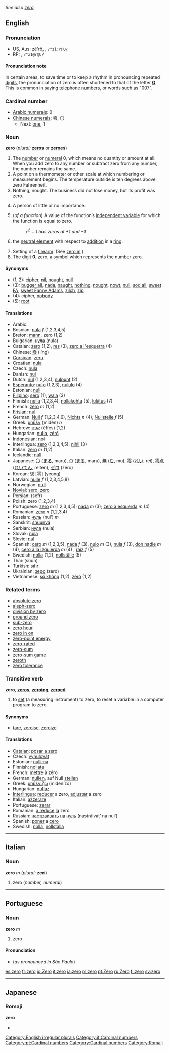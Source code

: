 ''See also [[zéro]]''
==English==
===Pronunciation===
*US, Aus: zē'rō, {{IPAchar|/ˈziːrəʊ/}}, <tt>/"zi:r@U/</tt>
*RP: {{IPAchar|/ˈzɪərəʊ/}}, <tt>/"zI@r@U/</tt>

====Pronunciation note====
In certain areas, to save time or to keep a rhythm in pronouncing repeated [[digit]]s, the pronunciation of zero is often shortened to that of the letter '''[[o|O]]'''. This is common in saying [[telephone number]]s, or words such as "[[w:007|007]]".

===Cardinal number===
*[[w:Arabic numerals|Arabic numerals]]: 0
*[[w:Chinese numerals|Chinese numerals]]: 零, 〇
**Next: [[one]], 1

===Noun===
'''zero''' (''plural:'' '''[[zeros]]''' or '''[[zeroes]]''')

# The [[number]] or [[numeral]] 0, which means no quantity or amount at all. When you add zero to any number or subtract zero from any number, the number remains the same.
# A point on a thermometer or other scale at which numbering or measurement begins. The temperature outside is ten degrees above zero Fahrenheit.
# Nothing, nought. The business did not lose money, but its profit was zero.
#{{slang}} A person of little or no importance.
#{{mathematics}} (''of a function'') A value of the function’s [[independent variable]] for which the function is equal to zero.
#:''x<sup>2</sup> &minus; 1 has zeros at +1 and &minus;1''
#{{mathematics}} the [[neutral element]] with respect to [[addition]] in a [[ring]].
# Setting of a [[firearm]]. (See [[zero in]].)
# The digit '''0''', zero, a symbol which represents the number zero.

====Synonyms====
*(1, 2): [[cipher]], [[nil]], [[nought]], [[null]]
*(3): [[bugger all]], [[nada]], [[naught]], [[nothing]], [[nought]], [[nowt]], [[null]], [[sod all]], [[sweet FA]], [[sweet Fanny Adams]], [[zilch]], [[zip]]
*(4): cipher, [[nobody]]
*(5): [[root]]

====Translations====
*Arabic: {{ARchar|[[صفر|صِفْر]]}} {{IPAchar|(ṣifr)}}
*Bosnian: [[nula#Bosnian|nula]] ''f'' (1,2,3,4,5)
*Breton: [[mann]], zero (1,2)
*Bulgarian: [[нула]] (nula)
*Catalan: [[zero#Catalan|zero]] (1,2), [[res]] (3), [[zero a l'esquerra]] (4)
*Chinese: [[零]] (líng)
*[[Corsican]]: [[zeru]]
*Croatian: [[nula]]
*Czech: [[nula#Czech|nula]]
*Danish: [[nul#Danish|nul]]
*Dutch: [[nul#Dutch|nul]] (1,2,3,4), [[nulpunt]] (2)
*[[Esperanto]]: [[nulo]] (1,2,3), [[nululo]] (4)
*Estonian: [[null#Estonian|null]]
*[[Filipino]]: [[sero]] (1), [[wala]] (3)
*Finnish: [[nolla]] (1,2,3,4), [[nollakohta]] (5), [[lukitus]] (7)
*French: [[zéro]] ''m'' (1,2)
*[[Frisian]]: [[nul#Frisian|nul]]
*German: [[Null]] ''f'' (1,2,3,4,6), [[Nichts]] ''n'' (4), [[Nullstelle]] ''f'' (5)
*Greek: [[μηδέν]] (midén) ''n''
*Hebrew: [[אפס]] (éffes) (1,2)
*Hungarian: [[nulla]], [[zéró]]
*Indonesian: [[nol]]
*Interlingua: [[zero#Interlingua|zero]] (1,2,3,4,5); [[nihil]] (3)
*Italian: [[zero#Italian|zero]] ''m'' (1,2)
*Icelandic: [[núll]]
*Japanese: [[〇]] ([[まる]], maru), [[○]] ([[まる]], maru), [[無]] ([[む]], mu), [[零]] ([[れい]], rei), [[零点]] ([[れいてん]], reiten), [[ゼロ]] (zéro)
*Korean: [[영]] [零] (yeong)
*Latvian: [[nulle]] ''f'' (1,2,3,4,5,8)
*Norwegian: [[null#Norwegian|null]]
*[[Novial]]: [[sero, zero]]
*Persian: {{FAchar|[[صفر|صِفر]]}} (sefr)
*Polish: zero (1,2,3,4)
*Portuguese: [[zero#Portuguese|zero]] ''m'' (1,2,3,4,5); [[nada]] ''m'' (3); [[zero à esquerda]] ''m'' (4) <!-- Query this...does this mean "zero from the left"/"zero from below"?  ANSWER: lit., "zero to the left," hence "completely useless," "a nonentity," "a big zero." -->
*Romanian: [[zero#Romanian|zero]] ''n'' (1,2,3,4)
*Russian: [[нуль]] (nul’) ''m''
*Sanskrit: [[shuunyá]]
*Serbian: [[нула]] (nula)
*Slovak: [[nula]]
*Slovio: [[nul]]
*Spanish: [[cero]] ''m'' (1,2,3,5), [[nada]] ''f'' (3), [[nulo]] ''m'' (3), [[nula]] ''f'' (3), [[don nadie]] ''m'' (4), [[cero a la izquierda]] ''m'' (4) <!-- Query this...does this mean "zero from the left"/"zero from below"?  ANSWER: lit., "zero to the left," hence "completely useless," "a nonentity," "a big fat zero." -->, [[raíz]] ''f'' (5)
*Swedish: [[nolla]] (1,2), [[nollställe]] (5)
*Thai: {{THchar|[[ศูนย์]]}} (súún)
*Turkish: [[sıfır]]
*Ukrainian: [[зеро]] (zero)
*Vietnamese: [[số không]] (1,2), [[zêrô]] (1,2)

===Related terms===
*[[absolute zero]]
*[[aleph-zero]]
*[[division by zero]]
*[[ground zero]]
*[[sub-zero]]
*[[zero hour]]
*[[zero in on]]
*[[zero-point energy]]
*[[zero-rated]]
*[[zero-sum]]
*[[zero-sum game]]
*[[zeroth]]
*[[zero tolerance]]

===Transitive verb===
'''zero''', '''[[zeros]]''', '''[[zeroing]]''', '''[[zeroed]]'''

# to [[set]] (a measuring instrument) to zero; to reset a variable in a computer program to zero.

====Synonyms====
*[[tare]], [[zeroise]], [[zeroize]]

====Translations====
*[[Catalan]]: [[posar a zero]]
*Czech: [[vynulovat]]
*Estonian: [[nullima]]
*Finnish: [[nollata]]
*French: [[mettre]] à zéro
*German: [[nullen]], auf Null [[stellen]]
*Greek: [[μηδενίζω]] (midenízo)
*Hungarian: [[nulláz]]
*[[Interlingua]]: [[reducer]] a zero, [[adjustar]] a zero
*Italian: [[azzerare]]
*Portuguese: [[zerar]]
*Romanian: [[a reduce]] [[la]] zero
*Russian: [[настраивать]] [[на]] [[нуль]] (nastráivat’ na nul’)
*Spanish: [[poner]] a [[cero]]
*Swedish: [[nolla]], [[nollställa]]

[[Category:English irregular plurals]]

----

==Italian==
===Noun===
'''zero''' ''m'' (''plural:'' '''zeri''')

#zero (''number, numeral'')
[[Category:it:Cardinal numbers]]

----

==Portuguese==
===Noun===
'''zero''' ''m''

#zero
[[Category:pt:Cardinal numbers]]
====Pronunciation====
*(''as pronounced in São Paulo'') {{IPA|/ˈzɛru/}}

[[Category:Cardinal numbers]]

[[es:zero]]
[[fr:zero]]
[[io:Zero]]
[[it:zero]]
[[ja:zero]]
[[pl:zero]]
[[pt:Zero]]
[[ru:Zero]]
[[fi:zero]]
[[sv:zero]]

----
==Japanese==
===Romaji===
[[Category:Romaji]]
'''zero'''
*{{japdef|ゼロ|zero}}